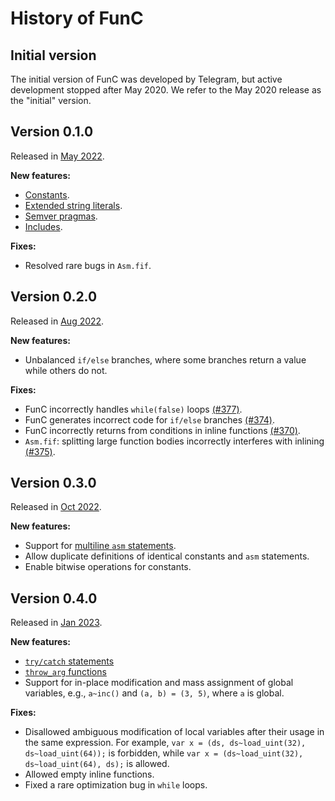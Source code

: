 
# History of FunC

## Initial version
The initial version of FunC was developed by Telegram, but active development stopped after May 2020.
We refer to the May 2020 release as the "initial" version.

## Version 0.1.0
Released in [May 2022](https://github.com/ton-blockchain/ton/releases/tag/v2022.05/).

**New features:**
- [Constants](/v3/documentation/smart-contracts/func/docs/literals_identifiers#constants).
- [Extended string literals](/v3/documentation/smart-contracts/func/docs/literals_identifiers#string-literals).
- [Semver pragmas](/v3/documentation/smart-contracts/func/docs/compiler_directives#pragma-version).
- [Includes](/v3/documentation/smart-contracts/func/docs/compiler_directives#include).

**Fixes:**
- Resolved rare bugs in `Asm.fif`.


## Version 0.2.0
Released in [Aug 2022](https://github.com/ton-blockchain/ton/releases/tag/v2022.08/).

**New features:**
- Unbalanced `if/else` branches, where some branches return a value while others do not.

**Fixes:**
- FunC incorrectly handles `while(false)` loops [(#377)](https://github.com/ton-blockchain/ton/issues/377/).
- FunC generates incorrect code for `if/else` branches [(#374)](https://github.com/ton-blockchain/ton/issues/374/).
- FunC incorrectly returns from conditions in inline functions [(#370)](https://github.com/ton-blockchain/ton/issues/370/).
- `Asm.fif`: splitting large function bodies incorrectly interferes with inlining [(#375)](https://github.com/ton-blockchain/ton/issues/375/).



## Version 0.3.0
Released in [Oct 2022](https://github.com/ton-blockchain/ton/releases/tag/v2022.10/).

**New features:**
- Support for [multiline `asm` statements](/v3/documentation/smart-contracts/func/docs/functions#multiline-asms).
- Allow duplicate definitions of identical constants and `asm` statements.
- Enable bitwise operations for constants.

## Version 0.4.0
Released in [Jan 2023](https://github.com/ton-blockchain/ton/releases/tag/v2023.01/).

**New features:**
- [`try/catch` statements](/v3/documentation/smart-contracts/func/docs/statements#try-catch-statements)
- [`throw_arg` functions](/v3/documentation/smart-contracts/func/docs/builtins#throwing-exceptions)
- Support for in-place modification and mass assignment of global variables, e.g., `a~inc()` and `(a, b) = (3, 5)`, where `a` is global.


**Fixes:**
- Disallowed ambiguous modification of local variables after their usage in the same expression. For example, `var x = (ds, ds~load_uint(32), ds~load_uint(64));` is forbidden, while `var x = (ds~load_uint(32), ds~load_uint(64), ds);` is allowed. 
- Allowed empty inline functions.
- Fixed a rare optimization bug in `while` loops.


<Feedback />
